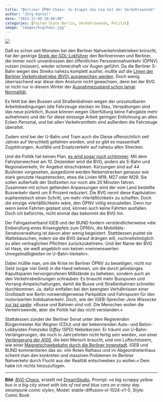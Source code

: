 ```yaml
---
title: "Berliner ÖPNV-Chaos: So klappt das nie mit der Verkehrswende"
author: "Jörg Kantel"
date: "2023-12-09 20:00:00"
categories: [Failed State Berlin, Verkehrswende, Politik]
image: "images/bvgchaos.jpg"
---
```


[![](images/bvgchaos-b.jpg)](https://www.flickr.com/photos/schockwellenreiter/53386446719/)

Daß es schon seit Monaten bei den Berliner Nahverkehrsbetrieben knirscht, hat der gestrige [Streik der GDL-Lokführer](https://taz.de/Bahn-Streik-ab-Donnerstagabend/!5978575/) den Berlinerinnen und Berliner, die immer noch unverdrossen den öffentlichen Personennahverkehr (ÖPNV) nutzen (müssen), wieder schmerzhaft vor Augen geführt. Da die Berliner S-Bahn wegen des Streiks nahezu komplett ausfiel, mußte auf die [Linien der Berliner Verkehrsbetriebe (BVG) ausgewichen werden](https://www.rbb24.de/wirtschaft/beitrag/2023/12/berlin-brandenburg-bahn-streik-fernverkehr-nahverkehr.html). Doch wenig überraschend war diese dem Ansturm nicht gewachsen, denn bei der BVG ist nicht nur in diesem Winter der [Ausnahmezustand schon lange Normalität](https://taz.de/Personalkrise-im-OePNV/!5973802/).

Es fehlt bei den Bussen und Straßenbahnen wegen der unzumutbaren Arbeitsbedingungen (die Fahrzeuge stecken im Stau, Verspätungen sind das neue pünktlich, Busse können wegen Überfüllung keine Fahrgäste mehr aufnehmen) und der für diese stressige Arbeit geringen Entlohnung an allen Ecken Personal, und bei allen Verkehrsmitteln sind außerdem die Fahrzeuge überaltet.

Zudem sind bei der U-Bahn und Tram auch die Gleise offensichtlich seit Jahren auf Verschleiß gefahren worden, und so gibt es massenhaft Zugstörungen, Ausfälle und Ersatzverkehr auf nahezu allen Strecken.

Und die Politik hat keinen Plan, [es wird sogar noch schlimmer](https://taz.de/Krise-bei-der-BVG/!5974296/): Mit dem Fahrplanwechsel am 10. Dezember wird die BVG, anders als S-Bahn und Regionalverkehr, ihr Angebot einschränken. Kürzungen sind auf 44 Buslinien vorgesehen, ausgedünnt werden Nebenstrecken genauso wie stark genutzte Hauptstrecken, etwa die Linien M19, M27 oder M29. Sie sollen außerhalb der Stoßzeiten nur noch alle 20 Minuten fahren. Zusammen mit schon geltenden Anpassungen wird der vom Land bestellte Busverkehr damit um 6 Prozent reduziert. Die BVG nennt diese Kapitulation euphemistisch einen Schritt, um mehr »Verläßlichkeit« zu schaffen. Doch die einzige »Verläßlichkeit« wäre, den ÖPNV völlig einzustellen. Denn nur wenn keine Fahrten geplant sind, können auch keine Fahrten ausfallen. Doch ich befürchte, nicht einmal das bekommt die BVG hin.

Der Fahrgastverband IGEB und der BUND fordern verständlicherweise »die Einberufung eines Krisengipfels zum ÖPNV«, die Mobilitäts-Senatsverwaltung ist davon aber wenig begeistert. Stattdessen pustet sie Wattebäuschen, indem sie die BVG darauf drängen will, »schnellstmöglich zu allen vertraglichen Pflichten zurückzukehren«. Und der Name der BVG ist Hase, sie weiß angeblich von keinen »nennenswerten Unregelmäßigkeiten im U-Bahn-Verkehr«.

Dabei müßte man, um die Krise im Berliner ÖPNV zu beseitigen, nicht nur Geld (sogar viel Geld) in die Hand nehmen, um die durch jahrelanges Kaputtsparen hervorgerufenen Mißstände zu beheben, sondern auch an den Verkehrsbedinungen schrauben: Es braucht mehr Busspuren und Vorrang-Ampelschaltungen, damit die Busse und Straßenbahnen schneller durchkommen. Ja, dafür entfallen bei den beengten Verhältnissen einer Großstadt wie Berlin notwendigerweise Parkplätze und Fahrspuren für den motorisierten Indidualverkehr. Doch, wie der IGEB-Sprecher *Jens Wiesecke* [zur taz sagte](https://taz.de/Krise-bei-der-BVG/!5974296/): »Busse und Bahnen sind voll. Die Menschen wollen die Verkehrswende, aber die Politik hat das nicht verstanden.«

Stattdessen zündet der Berliner Senat unter dem Regierenden Bürgermeister *Kai Wegner* (CDU) und der bekennenden Auto- und Beton-Lobbyisten *Franzsika Giffey* (SPD) Nebelkerzen: Er träumt von U-Bahn-Verlängerungen, die noch in Jahrzehnten nicht fertig sein werden, von einer [Verlängerung der A100](https://www.rbb24.de/panorama/beitrag/2023/12/a100-autobahn-berlin-weiterbau-fahrraddemo.html), die kein Mensch braucht, und von Luftschössern, wie einer [Magnetschwebebahn durch die Berliner Innenstadt](https://kantel.github.io/posts/2023112002_schwebebahn/). IGEB und BUND kommentieren das so: »Im Roten Rathaus und im Abgeordnetenhaus scheint man den konkreten und massiven Problemen im Berliner Nahverkehr durch Flucht aus der Realität entschweben zu wollen.« Dem habe ich nichts hinzuzufügen.

---

**Bild**: *[BVG-Chaos](https://www.flickr.com/photos/schockwellenreiter/53386446719/)*, erstellt mit [DreamStudio](https://beta.dreamstudio.ai/generate). Prompt: »*a big scrappy yellow bus in a big city street with lots of red and blue cars on a rainy day. steampunk comic style*«, Model: stable-diffusion-xl-1024-v1-0, Style: Comic Book
